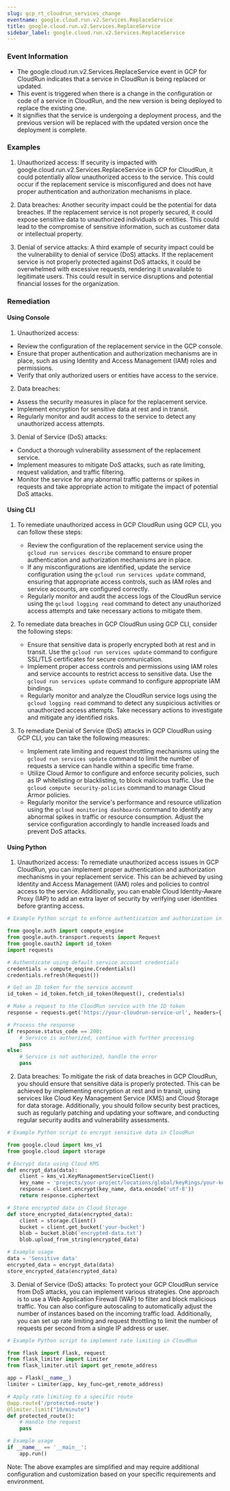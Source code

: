 ```yaml
--- 
slug: gcp_rt_cloudrun_services_change
eventname: google.cloud.run.v2.Services.ReplaceService
title: google.cloud.run.v2.Services.ReplaceService
sidebar_label: google.cloud.run.v2.Services.ReplaceService
---
```

                       
### Event Information

- The google.cloud.run.v2.Services.ReplaceService event in GCP for CloudRun indicates that a service in CloudRun is being replaced or updated.
- This event is triggered when there is a change in the configuration or code of a service in CloudRun, and the new version is being deployed to replace the existing one.
- It signifies that the service is undergoing a deployment process, and the previous version will be replaced with the updated version once the deployment is complete.


### Examples

1. Unauthorized access: If security is impacted with google.cloud.run.v2.Services.ReplaceService in GCP for CloudRun, it could potentially allow unauthorized access to the service. This could occur if the replacement service is misconfigured and does not have proper authentication and authorization mechanisms in place.

2. Data breaches: Another security impact could be the potential for data breaches. If the replacement service is not properly secured, it could expose sensitive data to unauthorized individuals or entities. This could lead to the compromise of sensitive information, such as customer data or intellectual property.

3. Denial of service attacks: A third example of security impact could be the vulnerability to denial of service (DoS) attacks. If the replacement service is not properly protected against DoS attacks, it could be overwhelmed with excessive requests, rendering it unavailable to legitimate users. This could result in service disruptions and potential financial losses for the organization.

### Remediation

#### Using Console

1. Unauthorized access:
- Review the configuration of the replacement service in the GCP console.
- Ensure that proper authentication and authorization mechanisms are in place, such as using Identity and Access Management (IAM) roles and permissions.
- Verify that only authorized users or entities have access to the service.

2. Data breaches:
- Assess the security measures in place for the replacement service.
- Implement encryption for sensitive data at rest and in transit.
- Regularly monitor and audit access to the service to detect any unauthorized access attempts.

3. Denial of Service (DoS) attacks:
- Conduct a thorough vulnerability assessment of the replacement service.
- Implement measures to mitigate DoS attacks, such as rate limiting, request validation, and traffic filtering.
- Monitor the service for any abnormal traffic patterns or spikes in requests and take appropriate action to mitigate the impact of potential DoS attacks.

#### Using CLI

1. To remediate unauthorized access in GCP CloudRun using GCP CLI, you can follow these steps:
   - Review the configuration of the replacement service using the `gcloud run services describe` command to ensure proper authentication and authorization mechanisms are in place.
   - If any misconfigurations are identified, update the service configuration using the `gcloud run services update` command, ensuring that appropriate access controls, such as IAM roles and service accounts, are configured correctly.
   - Regularly monitor and audit the access logs of the CloudRun service using the `gcloud logging read` command to detect any unauthorized access attempts and take necessary actions to mitigate them.

2. To remediate data breaches in GCP CloudRun using GCP CLI, consider the following steps:
   - Ensure that sensitive data is properly encrypted both at rest and in transit. Use the `gcloud run services update` command to configure SSL/TLS certificates for secure communication.
   - Implement proper access controls and permissions using IAM roles and service accounts to restrict access to sensitive data. Use the `gcloud run services update` command to configure appropriate IAM bindings.
   - Regularly monitor and analyze the CloudRun service logs using the `gcloud logging read` command to detect any suspicious activities or unauthorized access attempts. Take necessary actions to investigate and mitigate any identified risks.

3. To remediate Denial of Service (DoS) attacks in GCP CloudRun using GCP CLI, you can take the following measures:
   - Implement rate limiting and request throttling mechanisms using the `gcloud run services update` command to limit the number of requests a service can handle within a specific time frame.
   - Utilize Cloud Armor to configure and enforce security policies, such as IP whitelisting or blacklisting, to block malicious traffic. Use the `gcloud compute security-policies` command to manage Cloud Armor policies.
   - Regularly monitor the service's performance and resource utilization using the `gcloud monitoring dashboards` command to identify any abnormal spikes in traffic or resource consumption. Adjust the service configuration accordingly to handle increased loads and prevent DoS attacks.

#### Using Python

1. Unauthorized access: To remediate unauthorized access issues in GCP CloudRun, you can implement proper authentication and authorization mechanisms in your replacement service. This can be achieved by using Identity and Access Management (IAM) roles and policies to control access to the service. Additionally, you can enable Cloud Identity-Aware Proxy (IAP) to add an extra layer of security by verifying user identities before granting access.

```python
# Example Python script to enforce authentication and authorization in CloudRun

from google.auth import compute_engine
from google.auth.transport.requests import Request
from google.oauth2 import id_token
import requests

# Authenticate using default service account credentials
credentials = compute_engine.Credentials()
credentials.refresh(Request())

# Get an ID token for the service account
id_token = id_token.fetch_id_token(Request(), credentials)

# Make a request to the CloudRun service with the ID token
response = requests.get('https://your-cloudrun-service-url', headers={'Authorization': f'Bearer {id_token}'})

# Process the response
if response.status_code == 200:
    # Service is authorized, continue with further processing
    pass
else:
    # Service is not authorized, handle the error
    pass
```

2. Data breaches: To mitigate the risk of data breaches in GCP CloudRun, you should ensure that sensitive data is properly protected. This can be achieved by implementing encryption at rest and in transit, using services like Cloud Key Management Service (KMS) and Cloud Storage for data storage. Additionally, you should follow security best practices, such as regularly patching and updating your software, and conducting regular security audits and vulnerability assessments.

```python
# Example Python script to encrypt sensitive data in CloudRun

from google.cloud import kms_v1
from google.cloud import storage

# Encrypt data using Cloud KMS
def encrypt_data(data):
    client = kms_v1.KeyManagementServiceClient()
    key_name = 'projects/your-project/locations/global/keyRings/your-key-ring/cryptoKeys/your-key'
    response = client.encrypt(key_name, data.encode('utf-8'))
    return response.ciphertext

# Store encrypted data in Cloud Storage
def store_encrypted_data(encrypted_data):
    client = storage.Client()
    bucket = client.get_bucket('your-bucket')
    blob = bucket.blob('encrypted-data.txt')
    blob.upload_from_string(encrypted_data)

# Example usage
data = 'Sensitive data'
encrypted_data = encrypt_data(data)
store_encrypted_data(encrypted_data)
```

3. Denial of Service (DoS) attacks: To protect your GCP CloudRun service from DoS attacks, you can implement various strategies. One approach is to use a Web Application Firewall (WAF) to filter and block malicious traffic. You can also configure autoscaling to automatically adjust the number of instances based on the incoming traffic load. Additionally, you can set up rate limiting and request throttling to limit the number of requests per second from a single IP address or user.

```python
# Example Python script to implement rate limiting in CloudRun

from flask import Flask, request
from flask_limiter import Limiter
from flask_limiter.util import get_remote_address

app = Flask(__name__)
limiter = Limiter(app, key_func=get_remote_address)

# Apply rate limiting to a specific route
@app.route('/protected-route')
@limiter.limit("10/minute")
def protected_route():
    # Handle the request
    pass

# Example usage
if __name__ == '__main__':
    app.run()
```

Note: The above examples are simplified and may require additional configuration and customization based on your specific requirements and environment.


 